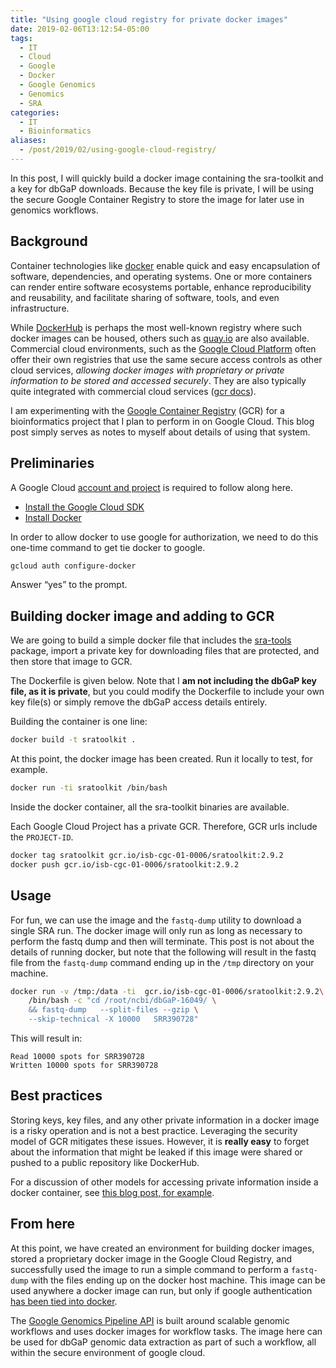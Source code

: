 ```yaml
---
title: "Using google cloud registry for private docker images"
date: 2019-02-06T13:12:54-05:00
tags:
  - IT
  - Cloud
  - Google
  - Docker
  - Google Genomics
  - Genomics
  - SRA
categories:
  - IT
  - Bioinformatics
aliases:
  - /post/2019/02/using-google-cloud-registry/
---
```


In this post, I will quickly build a docker image containing the
sra-toolkit and a key for dbGaP downloads. Because the key file is
private, I will be using the secure Google Container Registry to store
the image for later use in genomics workflows.

## Background

Container technologies like [docker] enable quick and easy
encapsulation of software, dependencies, and operating systems. One or
more containers can render entire software ecosystems portable,
enhance reproducibility and reusability, and facilitate sharing of
software, tools, and even infrastructure. 

While [DockerHub] is perhaps the most well-known registry where such
docker images can be housed, others such as [quay.io] are also
available. Commercial cloud environments, such as the [Google Cloud
Platform] often offer their own registries that use the same secure
access controls as other cloud services, *allowing docker images with
proprietary or private information to be stored and accessed
securely*. They are also typically quite integrated with commercial
cloud services ([gcr docs]).

I am experimenting with the [Google Container Registry] (GCR) for a
bioinformatics project that I plan to perform in on Google Cloud. This
blog post simply serves as notes to myself about details of using that
system. 


[docker]: https://docker.io/
[DockerHub]: https://hub.docker.com/
[quay.io]: https://quay.io/
[Google Cloud Platform]: https://cloud.google.com/
[gcr docs]: https://cloud.google.com/container-registry/docs/
[Google Container Registry]: https://cloud.google.com/container-registry/


## Preliminaries

A Google Cloud [account and project](https://cloud.google.com/container-registry/docs/quickstart) is required to follow along here. 

- [Install the Google Cloud SDK](https://cloud.google.com/sdk/docs/)
- [Install
  Docker](https://docs.docker.com/install/linux/docker-ce/ubuntu/)

In order to allow docker to use google for authorization, we need to
do this one-time command to get tie docker to google.

```bash
gcloud auth configure-docker
```

Answer "yes" to the prompt. 

## Building docker image and adding to GCR

We are going to build a simple docker file that includes the
[sra-tools] package, import a private key for downloading files that
are protected, and then store that image to GCR.

The Dockerfile is given below. Note that I **am not including the dbGaP
key file, as it is private**, but you could modify the Dockerfile to
include your own key file(s) or simply remove the dbGaP access details
entirely.  

<script src="https://gist.github.com/seandavi/410cfbbed6b8db0b4928eb36236e7dda.js"></script>

Building the container is one line:

```bash
docker build -t sratoolkit .
```

At this point, the docker image has been created. Run it locally to
test, for example.

```bash
docker run -ti sratoolkit /bin/bash
```

Inside the docker container, all the sra-toolkit binaries are
available.

Each Google Cloud Project has a private GCR. Therefore, GCR urls
include the `PROJECT-ID`.

```bash
docker tag sratoolkit gcr.io/isb-cgc-01-0006/sratoolkit:2.9.2
docker push gcr.io/isb-cgc-01-0006/sratoolkit:2.9.2
```

## Usage

For fun, we can use the image and the `fastq-dump` utility to download
a single SRA run. The docker image will only run as long as necessary
to perform the fastq dump and then will terminate.  This post is not
about the details of running docker, but note that the following will
result in the fastq file from the `fastq-dump` command ending up in
the `/tmp` directory on your machine.

```bash
docker run -v /tmp:/data -ti  gcr.io/isb-cgc-01-0006/sratoolkit:2.9.2\
    /bin/bash -c "cd /root/ncbi/dbGaP-16049/ \
    && fastq-dump   --split-files --gzip \
    --skip-technical -X 10000   SRR390728"
```

This will result in:

```
Read 10000 spots for SRR390728
Written 10000 spots for SRR390728
```

## Best practices

Storing keys, key files, and any other private information in a docker
image is a risky operation and is not a best practice. Leveraging the
security model of GCR mitigates these issues. However, it is **really
easy** to forget about the information that might be leaked if this
image were shared or pushed to a public repository like DockerHub.

For a discussion of other models for accessing private information
inside a docker container, see [this blog post, for example](https://www.ctl.io/developers/blog/post/tutorial-protecting-sensitive-info-docker).

## From here

At this point, we have created an environment for building docker
images, stored a proprietary docker image in the Google Cloud
Registry, and successfully used the image to run a simple command to
perform a `fastq-dump` with the files ending up on the docker host
machine. This image can be used anywhere a docker image can run, but
only if google authentication [has been tied into docker](#preliminaries).

The [Google Genomics Pipeline API](https://cloud.google.com/genomics/docs/quickstart) is built around scalable genomic
workflows and uses docker images for workflow tasks. The image here
can be used for dbGaP genomic data extraction as part of such a
workflow, all within the secure environment of google cloud. 


[sra-tools]: https://github.com/ncbi/sra-tools
